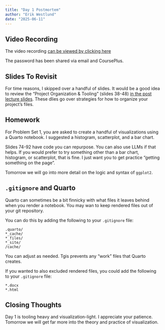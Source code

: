 ```yaml
---
title: "Day 1 Postmortem"
author: "Erik Westlund"
date: "2025-06-11"
---
```


## Video Recording

The video recording [can be viewed by clicking here](https://jhjhm.zoom.us/rec/share/Iu4A1lXMQABA7H2XVvEKRaEkEdeCrL_kBupYeg7xYx2XK4tLQamRmrWPv9xzeg1h.ZjT5VqzQcupYroS3?startTime=1749561883000)

The password has been shared via email and CoursePlus.

## Slides To Revisit

For time reasons, I skipped over a handful of slides. It would be a good idea to review the "Project Organization & Tooling" (slides 38-48) [in the post lecture slides](https://github.com/erikwestlund/data-viz-summer-25/blob/main/slides/day_1.html). These dlies go over strategies for how to organize your project's files.

## Homework

For Problem Set 1, you are asked to create a handful of visualizations using a Quarto notebook.  I suggested a histogram, scatterplot, and a bar chart. 

Slides 74-92 have code you can repurpose. You can also use LLMs if that helps.  If you would prefer to try something other than a bar chart, histogram, or scatterplot, that is fine.  I just want you to get practice "getting something on the page".

Tomorrow we will go into more detail on the logic and syntax of `ggplot2`.

## `.gitignore` and Quarto 

Quarto can sometimes be a bit finnicky with what files it leaves behind when you render a notebook.  You may wan to keep rendered files out of your git repository. 

You can do this by adding the following to your `.gitignore` file:

```
.quarto/
*_cache/
*_files/
*_site/
/cache/
```

You can adjust as needed. Tgis prevents any "work" files that Quarto creates. 

If you wanted to also excluded rendered files, you could add the following to your `.gitignore` file:

```
*.docx
*.html
```


## Closing Thoughts

Day 1 is tooling heavy and visualization-light.  I appreciate your patience. Tomorrow we will get far more into the theory and practice of visualization.